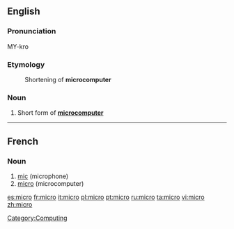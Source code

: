 {{see|micro-}}
==English==

===Pronunciation===
<!--*[[IPA]]: //
* [[SAMPA]]: //-->
MY-kro

===Etymology===
: Shortening of '''microcomputer'''

===Noun===
{{en-noun}}

# Short form of '''[[microcomputer]]'''

[[Category:Computing]]

----

==French==

===Noun===
{{fr-noun|m}}

# [[mic]] (microphone)
# [[micro#English|micro]] (microcomputer)

[[es:micro]]
[[fr:micro]]
[[it:micro]]
[[pl:micro]]
[[pt:micro]]
[[ru:micro]]
[[ta:micro]]
[[vi:micro]]
[[zh:micro]]